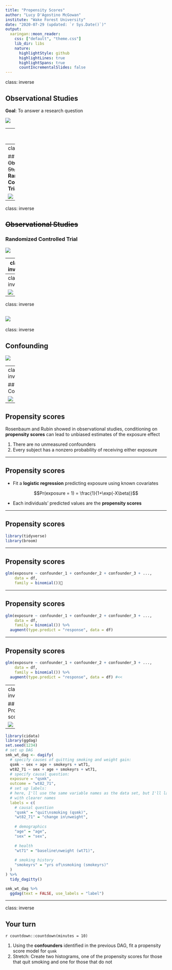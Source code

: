 ```yaml
---
title: "Propensity Scores"
author: "Lucy D'Agostino McGowan"
institute: "Wake Forest University"
date: "2020-07-29 (updated: `r Sys.Date()`)"
output:
  xaringan::moon_reader:
    css: ["default", "theme.css"]
    lib_dir: libs
    nature:
      highlightStyle: github
      highlightLines: true
      highlightSpans: true
      countIncrementalSlides: false
---
```


class: inverse

## Observational Studies

**Goal**: To answer a research question

![](img/obs-studies.png)

---
class: inverse

## Observational Studies

**Goal**: To answer a research question

![](img/obs-studies-2.png)

---
class: inverse

## ~~Observational Studies~~
### **Randomized Controlled Trial**

![](img/randomized.png)

---
class: inverse

## ~~Observational Studies~~
### **Randomized Controlled Trial**

![](img/randomized-2.png)

---
class: inverse

## Observational Studies

![](img/obs-studies-3.png)

---
class: inverse

![](img/trt.png)

---
class: inverse

![](img/trt-conf.png)
---
class: inverse

## Confounding

![](img/conf-2.png)

---
class: inverse

## Confounding

![](img/conf-3.png)

---

## Propensity scores

Rosenbaum and Rubin showed in observational studies, conditioning on **propensity scores** can lead to unbiased estimates of the exposure effect

1. There are no unmeasured confounders
2. Every subject has a nonzero probability of receiving either exposure

---

## Propensity scores

* Fit a **logistic regression** predicting exposure using known covariates

$$Pr(exposure = 1) = \frac{1}{1+\exp(-X\beta)}$$

* Each individuals' predicted values are the **propensity scores**

---

## Propensity scores

```r
library(tidyverse)
library(broom)
```

---

## Propensity scores

```r
glm(exposure ~ confounder_1 + confounder_2 + confounder_3 + ..., 
    data = df,
    family = binomial())
```

---

## Propensity scores

```r
glm(exposure ~ confounder_1 + confounder_2 + confounder_3 + ..., 
    data = df,
    family = binomial()) %>%
  augment(type.predict = "response", data = df) 
```

---

## Propensity scores

```r
glm(exposure ~ confounder_1 + confounder_2 + confounder_3 + ..., 
    data = df,
    family = binomial()) %>%
  augment(type.predict = "response", data = df) #<<
```

---
class: inverse

## Propensity scores

![](img/pscores.png)

---

```r
library(cidata)
library(ggdag)
set.seed(1234)
# set up DAG
smk_wt_dag <- dagify(
  # specify causes of quitting smoking and weight gain:
  qsmk ~ sex + age + smokeyrs + wt71,
  wt82_71 ~ sex + age + smokeyrs + wt71,
  # specify causal question:
  exposure = "qsmk", 
  outcome = "wt82_71",
  # set up labels:
  # here, I'll use the same variable names as the data set, but I'll label them
  # with clearer names
  labels = c(
    # causal question
    "qsmk" = "quit\nsmoking (qsmk)",
    "wt82_71" = "change in\nweight",
    
    # demographics
    "age" = "age",
    "sex" = "sex",
    
    # health
    "wt71" = "baseline\nweight (wt71)",
    
    # smoking history
    "smokeyrs" = "yrs of\nsmoking (smokeyrs)"
  )
) %>% 
  tidy_dagitty()

smk_wt_dag %>% 
  ggdag(text = FALSE, use_labels = "label") 
```

---

class: inverse

## Your turn

`r countdown::countdown(minutes = 10)`

1. Using the **confounders** identified in the previous DAG, fit a propensity score model for `qsmk`
2. Stretch: Create two histograms, one of the propensity scores for those that quit smoking and one for those that do not



